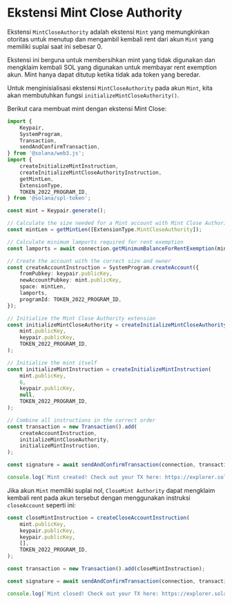 
# Ekstensi Mint Close Authority

Ekstensi `MintCloseAuthority` adalah ekstensi `Mint` yang memungkinkan otoritas untuk menutup dan mengambil kembali rent dari akun `Mint` yang memiliki suplai saat ini sebesar 0.

Ekstensi ini berguna untuk membersihkan mint yang tidak digunakan dan mengklaim kembali SOL yang digunakan untuk membayar rent exemption akun. Mint hanya dapat ditutup ketika tidak ada token yang beredar.

<ArticleSection name="Menginisialisasi Akun Mint" id="initializing-the-mint-account" level="h2" />

Untuk menginisialisasi ekstensi `MintCloseAuthority` pada akun `Mint`, kita akan membutuhkan fungsi `initializeMintCloseAuthority()`.

Berikut cara membuat mint dengan ekstensi Mint Close:

```ts
import {
    Keypair,
    SystemProgram,
    Transaction,
    sendAndConfirmTransaction,
} from '@solana/web3.js';
import {
    createInitializeMintInstruction,
    createInitializeMintCloseAuthorityInstruction,
    getMintLen,
    ExtensionType,
    TOKEN_2022_PROGRAM_ID,
} from '@solana/spl-token';

const mint = Keypair.generate();

// Calculate the size needed for a Mint account with Mint Close Authority extension
const mintLen = getMintLen([ExtensionType.MintCloseAuthority]);

// Calculate minimum lamports required for rent exemption
const lamports = await connection.getMinimumBalanceForRentExemption(mintLen);

// Create the account with the correct size and owner
const createAccountInstruction = SystemProgram.createAccount({
    fromPubkey: keypair.publicKey,
    newAccountPubkey: mint.publicKey,
    space: mintLen,
    lamports,
    programId: TOKEN_2022_PROGRAM_ID,
});

// Initialize the Mint Close Authority extension
const initializeMintCloseAuthority = createInitializeMintCloseAuthorityInstruction(
    mint.publicKey,
    keypair.publicKey,
    TOKEN_2022_PROGRAM_ID,
);

// Initialize the mint itself
const initializeMintInstruction = createInitializeMintInstruction(
    mint.publicKey,
    6,
    keypair.publicKey,
    null,
    TOKEN_2022_PROGRAM_ID,
);

// Combine all instructions in the correct order
const transaction = new Transaction().add(
    createAccountInstruction,
    initializeMintCloseAuthority,
    initializeMintInstruction,
);

const signature = await sendAndConfirmTransaction(connection, transaction, [keypair, mint]);

console.log(`Mint created! Check out your TX here: https://explorer.solana.com/tx/${signature}?cluster=devnet`);
```

<ArticleSection name="Menutup Akun Mint" id="closing-the-mint-account" level="h2" />

Jika akun `Mint` memiliki suplai nol, `CloseMint Authority` dapat mengklaim kembali rent pada akun tersebut dengan menggunakan instruksi `closeAccount` seperti ini:

```ts
const closeMintInstruction = createCloseAccountInstruction(
    mint.publicKey,
    keypair.publicKey,
    keypair.publicKey,
    [],
    TOKEN_2022_PROGRAM_ID,
);

const transaction = new Transaction().add(closeMintInstruction);

const signature = await sendAndConfirmTransaction(connection, transaction, [keypair], {skipPreflight: false});

console.log(`Mint closed! Check out your TX here: https://explorer.solana.com/tx/${signature}?cluster=devnet`);
```